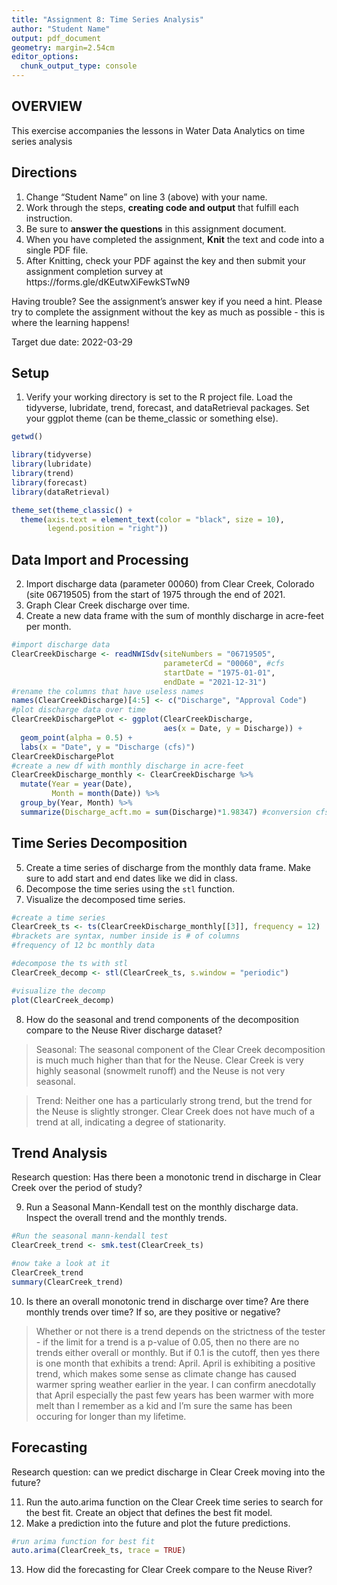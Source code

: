 ```yaml
---
title: "Assignment 8: Time Series Analysis"
author: "Student Name"
output: pdf_document
geometry: margin=2.54cm
editor_options: 
  chunk_output_type: console
---
```


## OVERVIEW

This exercise accompanies the lessons in Water Data Analytics on time series analysis

## Directions
1. Change "Student Name" on line 3 (above) with your name.
2. Work through the steps, **creating code and output** that fulfill each instruction.
3. Be sure to **answer the questions** in this assignment document.
4. When you have completed the assignment, **Knit** the text and code into a single PDF file.
5. After Knitting, check your PDF against the key and then submit your assignment completion survey at https://forms.gle/dKEutwXiFewkSTwN9

Having trouble? See the assignment's answer key if you need a hint. Please try to complete the assignment without the key as much as possible - this is where the learning happens!

Target due date: 2022-03-29

## Setup

1. Verify your working directory is set to the R project file. Load the tidyverse, lubridate, trend, forecast, and dataRetrieval packages. Set your ggplot theme (can be theme_classic or something else).


```r
getwd()

library(tidyverse)
library(lubridate)
library(trend)
library(forecast)
library(dataRetrieval)

theme_set(theme_classic() +
  theme(axis.text = element_text(color = "black", size = 10), 
        legend.position = "right"))
```

## Data Import and Processing

2. Import discharge data (parameter 00060) from Clear Creek, Colorado (site 06719505) from the start of 1975 through the end of 2021.
3. Graph Clear Creek discharge over time. 
4. Create a new data frame with the sum of monthly discharge in acre-feet per month.

```r
#import discharge data
ClearCreekDischarge <- readNWISdv(siteNumbers = "06719505",
                                  parameterCd = "00060", #cfs
                                  startDate = "1975-01-01",
                                  endDate = "2021-12-31")
#rename the columns that have useless names
names(ClearCreekDischarge)[4:5] <- c("Discharge", "Approval Code")
#plot discharge data over time
ClearCreekDischargePlot <- ggplot(ClearCreekDischarge,
                                  aes(x = Date, y = Discharge)) +
  geom_point(alpha = 0.5) +
  labs(x = "Date", y = "Discharge (cfs)")
ClearCreekDischargePlot
#create a new df with monthly discharge in acre-feet
ClearCreekDischarge_monthly <- ClearCreekDischarge %>%
  mutate(Year = year(Date),
         Month = month(Date)) %>%
  group_by(Year, Month) %>%
  summarize(Discharge_acft.mo = sum(Discharge)*1.98347) #conversion cfs to acft

```


## Time Series Decomposition
5. Create a time series of discharge from the monthly data frame. Make sure to add start and end dates like we did in class.
6. Decompose the time series using the `stl` function.
7. Visualize the decomposed time series.

```r
#create a time series
ClearCreek_ts <- ts(ClearCreekDischarge_monthly[[3]], frequency = 12)
#brackets are syntax, number inside is # of columns
#frequency of 12 bc monthly data

#decompose the ts with stl
ClearCreek_decomp <- stl(ClearCreek_ts, s.window = "periodic")

#visualize the decomp
plot(ClearCreek_decomp)
```

8. How do the seasonal and trend components of the decomposition compare to the Neuse River discharge dataset? 

> Seasonal: The seasonal component of the Clear Creek decomposition is much much higher than that for the Neuse. Clear Creek is very highly seasonal (snowmelt runoff) and the Neuse is not very seasonal.

> Trend: Neither one has a particularly strong trend, but the trend for the Neuse is slightly stronger. Clear Creek does not have much of a trend at all, indicating a degree of stationarity. 

## Trend Analysis
Research question: Has there been a monotonic trend in discharge in Clear Creek over the period of study?

9. Run a Seasonal Mann-Kendall test on the monthly discharge data. Inspect the overall trend and the monthly trends. 

```r
#Run the seasonal mann-kendall test
ClearCreek_trend <- smk.test(ClearCreek_ts)

#now take a look at it
ClearCreek_trend
summary(ClearCreek_trend)
```

10. Is there an overall monotonic trend in discharge over time? Are there monthly trends over time? If so, are they positive or negative?

> Whether or not there is a trend depends on the strictness of the tester - if the limit for a trend is a p-value of 0.05, then no there are no trends either overall or monthly. But if 0.1 is the cutoff, then yes there is one month that exhibits a trend: April. April is exhibiting a positive trend, which makes some sense as climate change has caused warmer spring weather earlier in the year. I can confirm anecdotally that April especially the past few years has been warmer with more melt than I remember as a kid and I'm sure the same has been occuring for longer than my lifetime.


## Forecasting
Research question: can we predict discharge in Clear Creek moving into the future?

11. Run the auto.arima function on the Clear Creek time series to search for the best fit. Create an object that defines the best fit model. 
12. Make a prediction into the future and plot the future predictions. 

```r
#run arima function for best fit
auto.arima(ClearCreek_ts, trace = TRUE)

```

13. How did the forecasting for Clear Creek compare to the Neuse River?

> 